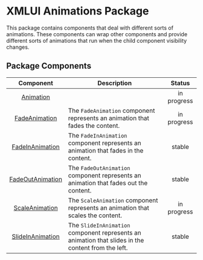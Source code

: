 # XMLUI Animations Package

This package contains components that deal with different sorts of animations.
These components can wrap other components and provide different sorts of animations that run when the child component visibility changes.

## Package Components

| Component | Description | Status |
| :---: | --- | :---: |
| [Animation](./xmlui-animations/Animation.mdx) |  | in progress |
| [FadeAnimation](./xmlui-animations/FadeAnimation.mdx) | The `FadeAnimation` component represents an animation that fades the content. | in progress |
| [FadeInAnimation](./xmlui-animations/FadeInAnimation.mdx) | The `FadeInAnimation` component represents an animation that fades in the content. | stable |
| [FadeOutAnimation](./xmlui-animations/FadeOutAnimation.mdx) | The `FadeOutAnimation` component represents an animation that fades out the content. | stable |
| [ScaleAnimation](./xmlui-animations/ScaleAnimation.mdx) | The `ScaleAnimation` component represents an animation that scales the content. | in progress |
| [SlideInAnimation](./xmlui-animations/SlideInAnimation.mdx) | The `SlideInAnimation` component represents an animation that slides in the content from the left. | stable |
